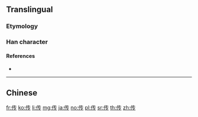 {{also|傳}}
==Translingual==
{{Han simplified forms|傳|伝|传}}

===Etymology===
{{Han simp|傳|f=專|t=专}}

===Han character===
{{Han char|rn=9|rad=人|as=04|sn=6|four=|canj=OQNI|ids=⿰亻专}}

====References====
* {{Han ref|kx=0096.121|hdz=10117.170|uh=4F20|ud=20256}}

----

==Chinese==
{{zh-see|傳}}

[[fr:传]]
[[ko:传]]
[[li:传]]
[[mg:传]]
[[ja:传]]
[[no:传]]
[[pl:传]]
[[sr:传]]
[[th:传]]
[[zh:传]]